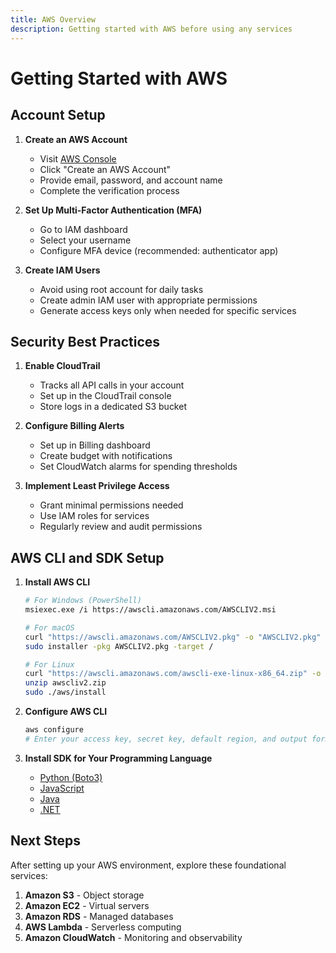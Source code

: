 ```yaml
---
title: AWS Overview
description: Getting started with AWS before using any services
---
```


# Getting Started with AWS

## Account Setup

1. **Create an AWS Account**
   - Visit [AWS Console](https://aws.amazon.com/)
   - Click "Create an AWS Account"
   - Provide email, password, and account name
   - Complete the verification process

2. **Set Up Multi-Factor Authentication (MFA)**
   - Go to IAM dashboard
   - Select your username
   - Configure MFA device (recommended: authenticator app)

3. **Create IAM Users**
   - Avoid using root account for daily tasks
   - Create admin IAM user with appropriate permissions
   - Generate access keys only when needed for specific services

## Security Best Practices

1. **Enable CloudTrail**
   - Tracks all API calls in your account
   - Set up in the CloudTrail console
   - Store logs in a dedicated S3 bucket

2. **Configure Billing Alerts**
   - Set up in Billing dashboard
   - Create budget with notifications
   - Set CloudWatch alarms for spending thresholds

3. **Implement Least Privilege Access**
   - Grant minimal permissions needed
   - Use IAM roles for services
   - Regularly review and audit permissions



## AWS CLI and SDK Setup

1. **Install AWS CLI**
   ```bash
   # For Windows (PowerShell)
   msiexec.exe /i https://awscli.amazonaws.com/AWSCLIV2.msi

   # For macOS
   curl "https://awscli.amazonaws.com/AWSCLIV2.pkg" -o "AWSCLIV2.pkg"
   sudo installer -pkg AWSCLIV2.pkg -target /

   # For Linux
   curl "https://awscli.amazonaws.com/awscli-exe-linux-x86_64.zip" -o "awscliv2.zip"
   unzip awscliv2.zip
   sudo ./aws/install
   ```

2. **Configure AWS CLI**
   ```bash
   aws configure
   # Enter your access key, secret key, default region, and output format
   ```

3. **Install SDK for Your Programming Language**
   - [Python (Boto3)](https://boto3.amazonaws.com/v1/documentation/api/latest/guide/quickstart.html)
   - [JavaScript](https://docs.aws.amazon.com/sdk-for-javascript/v3/developer-guide/getting-started.html)
   - [Java](https://docs.aws.amazon.com/sdk-for-java/v2/developer-guide/setup-project-maven.html)
   - [.NET](https://docs.aws.amazon.com/sdk-for-net/v3/developer-guide/net-dg-setup.html)


## Next Steps

After setting up your AWS environment, explore these foundational services:

1. **Amazon S3** - Object storage
2. **Amazon EC2** - Virtual servers
3. **Amazon RDS** - Managed databases
4. **AWS Lambda** - Serverless computing
5. **Amazon CloudWatch** - Monitoring and observability

